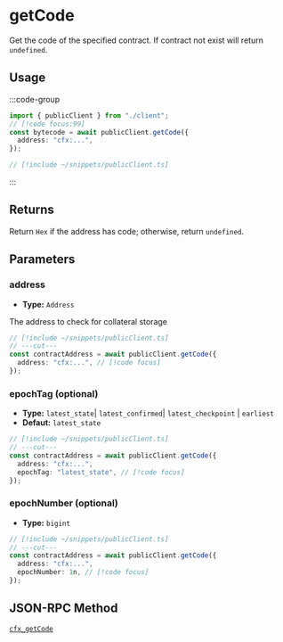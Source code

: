 # getCode

Get the code of the specified contract. If contract not exist will return `undefined`.

## Usage

:::code-group

```ts twoslash [example.ts]
import { publicClient } from "./client";
// [!code focus:99]
const bytecode = await publicClient.getCode({
  address: "cfx:...",
});
```

```ts twoslash [client.ts] filename="client.ts"
// [!include ~/snippets/publicClient.ts]
```

:::

## Returns

Return `Hex` if the address has code; otherwise, return `undefined`.

## Parameters

### address

- **Type:** `Address`

The address to check for collateral storage

```ts twoslash
// [!include ~/snippets/publicClient.ts]
// ---cut---
const contractAddress = await publicClient.getCode({
  address: "cfx:...", // [!code focus]
});
```

### epochTag (optional)

- **Type:** `latest_state`| `latest_confirmed`| `latest_checkpoint` | `earliest`
- **Defaut:** `latest_state`

```ts twoslash
// [!include ~/snippets/publicClient.ts]
// ---cut---
const contractAddress = await publicClient.getCode({
  address: "cfx:...",
  epochTag: "latest_state", // [!code focus]
});
```

### epochNumber (optional)

- **Type:** `bigint`

```ts twoslash
// [!include ~/snippets/publicClient.ts]
// ---cut---
const contractAddress = await publicClient.getCode({
  address: "cfx:...",
  epochNumber: 1n, // [!code focus]
});
```

## JSON-RPC Method

[`cfx_getCode`](https://doc.confluxnetwork.org/docs/core/build/json-rpc/cfx-namespace#cfx_getcode)
